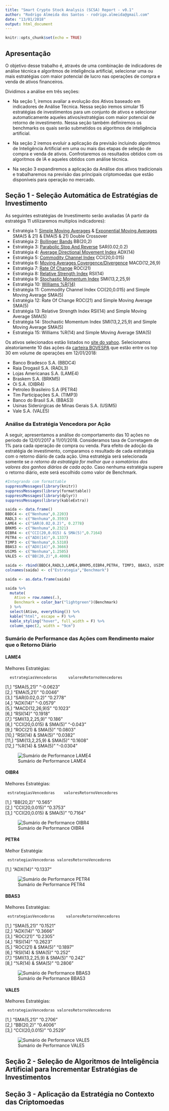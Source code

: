 ```yaml
---
title: "Smart Crypto Stock Analysis (SCSA) Report - v0.1"
author: "Rodrigo Almeida dos Santos - rodrigo.almeida@gmail.com"
date: "13/01/2018"
output: html_document
---
```


```r
knitr::opts_chunk$set(echo = TRUE)
```

## Apresentação

O objetivo desse trabalho é, através de uma combinação de indicadores de análise técnica e algoritmos de inteligência artificial, selecionar uma ou mais estratégias com maior potencial de lucro nas operações de compra e venda de ativos financeiros.

Dividimos a análise em três seções:

* Na seção 1, iremos avaliar a evolução dos Ativos baseado em indicadores de Análise Técnica. Nessa seção iremos simular 15 estratégias de investimentos para um conjunto de ativos e selecionar automaticamente aqueles ativos/estratégias com maior potencial de retorno de investimento. Nessa seção também definiremos os benchmarks os quais serão submetidos os algoritmos de inteligência artificial.

* Na seção 2 iremos evoluir a aplicação da previsão incluindo algoritmos de Inteligência Artificial em uma ou mais das etapas de seleção de compra e venda de ativos. Confrotaremos os resultados obtidos com os algoritmos de IA e aqueles obtidos com análise técnica.

* Na seção 3 expandiremos a aplicação da Análise dos ativos tradicionais e trabalharemos na previsão das principais criptomoedas que estão disponíveis para operação no mercado.


## Seção 1 - Seleção Automática de Estratégias de Investimento

As seguintes estratégias de Investimento serão avaliadas (A partir da estratégia 11 utilizaremos multiplos indicadores):

* Estratégia 1: [Simple Moving Averages](https://www.investopedia.com/terms/s/sma.asp) & [Exponential Moving Averages](https://www.investopedia.com/terms/e/ema.asp) SMA(5 & 21) & EMA(5 & 21) Double Crossover 
* Estratégia 2: [Bollinger Bands](https://www.investopedia.com/terms/b/bollingerbands.asp) BB(20,2)
* Estratégia 3: [Parabolic Stop And Reverse](https://www.investopedia.com/articles/technical/02/042202.asp) SAR(0.02,0.2) 
* Estratégia 4: [Average Directional Movement Index](https://www.investopedia.com/terms/a/adx.asp) ADX(14)
* Estratégia 5: [Commodity Channel Index](https://www.investopedia.com/terms/c/commoditychannelindex.asp) CCI(20,0.015)
* Estratégia 6: [Moving Averages Covergence/Divergence](https://www.investopedia.com/terms/m/macd.asp) MACD(12,26,9)
* Estratégia 7: [Rate Of Change](https://www.investopedia.com/terms/p/pricerateofchange.asp) ROC(21)
* Estratégia 8: [Relative Strength Index](https://www.investopedia.com/terms/r/rsi.asp) RSI(14)
* Estratégia 9: [Stochastic Momentum Index](https://www.investopedia.com/ask/answers/021315/what-difference-between-stochastic-oscillator-stochastic-momentum-index.asp) SMI(13,2,25,9)
* Estratégia 10: [Williams %R(14)](https://www.investopedia.com/terms/w/williamsr.asp)
* Estratégia 11: Commodity Channel Index CCI(20,0.015) and Simple Moving Average SMA(5)
* Estratégia 12: Rate Of Change ROC(21) and Simple Moving Average SMA(5)
* Estratégia 13: Relative Strength Index RSI(14) and Simple Moving Average SMA(5)
* Estratégia 14: Stochastic Momentum Index SMI(13,2,25,9) and Simple Moving Average SMA(5)
* Estratégia 15: Williams %R(14) and Simple Moving Average SMA(5)


Os ativos selecionados estão listados no [site do yahoo](https://finance.yahoo.com/quote/%5EBVSP/components/). Selecionamos aleatoriamente 10 das ações da [carteira BOVESPA](http://www.bmfbovespa.com.br/pt_br/produtos/indices/indices-amplos/indice-ibovespa-ibovespa-composicao-da-carteira.htm) que estão entre os top 30 em volume de operações em 12/01/2018:

* Banco Bradesco S.A. (BBDC4)
* Raia Drogasil S.A. (RADL3)
* Lojas Americanas S.A. (LAME4)
* Braskem S.A. (BRKM5)
* Oi S.A. (OIBR4)
* Petroleo Brasileiro S.A (PETR4)
* Tim Participações S.A. (TIMP3)
* Banco do Brasil S.A. (BBAS3)
* Usinas Siderúrgicas de Minas Gerais S.A. (USIM5)
* Vale S.A. (VALE5)

### Análise da Estratégia Vencedora por Ação
A seguir, apresentamos a análise do comportamento das 10 ações no período de 12/01/2017 a 11/01/2018. Consideramos taxa de Corretagem de 1% para cada operação de compra ou venda. Para efeito de adoção da estratégia de investimento, comparamos o resultado de cada estratégia com o retorno diário de cada ação. Uma estratégia será selecionada somente se *o retorno da estratégia for melhor que o somatórios dos valores dos ganhos diários de cada ação*. Caso nenhuma estratégia supere o retorno diário, este será escolhido como valor de Benchmark.

```r

#Integrando com formattable
suppressMessages(library(knitr))
suppressMessages(library(formattable))
suppressMessages(library(dplyr))
suppressMessages(library(kableExtra))

saida <- data.frame()
BBDC4 <- c("Nenhuma",0.2203)
RADL3 <- c("Nenhuma",0.3593)
LAME4 <- c("SAR(0.02,0.2)", 0.2778)
BRKM5 <- c("Nenhuma",0.2321)
OIBR4 <- c("CCI(20,0.015) & SMA(5)",0.7164)
PETR4 <- c("ADX(14)",0.1337)
TIMP3 <- c("Nenhuma",0.5310)
BBAS3 <- c("ADX(14)",0.3666)
USIM5 <- c("Nenhuma",1.2505)
VALE5 <- c("BB(20,2)",0.4006)

saida <- rbind(BBDC4,RADL3,LAME4,BRKM5,OIBR4,PETR4, TIMP3, BBAS3, USIM5, VALE5)
colnames(saida) <- c("Estrategia","Benchmark")

saida <- as.data.frame(saida)

saida %>%
  mutate(
    Ativo = row.names(.),
    Benchmark = color_bar("lightgreen")(Benchmark)
  ) %>%
  select(Ativo, everything()) %>%
  kable("html", escape = F) %>%
  kable_styling("hover", full_width = F) %>%
  column_spec(2, width = "9cm") 
```


### Sumário de Performance das Ações com Rendimento maior que o Retorno Diário

#### LAME4

Melhores Estratégias: 

      estrategiasVencedoras     valoresRetornoVencedores
 [1,] "SMA(5,21)"               "-0.0623"               
 [2,] "EMA(5,21)"               "0.0046"                
 [3,] "SAR(0.02,0.2)"           "0.2778"                
 [4,] "ADX(14)"                 "-0.0579"               
 [5,] "MACD(12,26,9)S"          "0.1023"                
 [6,] "RSI(14)"                 "0.1918"                
 [7,] "SMI(13,2,25,9)"          "0.186"                 
 [8,] "CCI(20,0.015) & SMA(5)"  "-0.043"                
 [9,] "ROC(21) & SMA(5)"        "0.0803"                
[10,] "RSI(14) & SMA(5)"        "0.0382"                
[11,] "SMI(13,2,25,9) & SMA(5)" "0.1608"                
[12,] "%R(14) & SMA(5)"         "-0.0304"  

![Sumário de Performance LAME4](/Users/rodrigo/Documents/GitHub/rprevisaoacoes/img/LAME4.png)

#### OIBR4

Melhores Estratégias: 

     estrategiasVencedoras    valoresRetornoVencedores
[1,] "BB(20,2)"               "0.565"                 
[2,] "CCI(20,0.015)"          "0.3753"                
[3,] "CCI(20,0.015) & SMA(5)" "0.7164"

![Sumário de Performance OIBR4](/Users/rodrigo/Documents/GitHub/rprevisaoacoes/img/OIBR4.png)

#### PETR4

Melhor Estratégia: 

     estrategiasVencedoras valoresRetornoVencedores
[1,] "ADX(14)"             "0.1337"

![Sumário de Performance PETR4](/Users/rodrigo/Documents/GitHub/rprevisaoacoes/img/PETR4.png)

#### BBAS3

Melhores Estratégias:

     estrategiasVencedoras     valoresRetornoVencedores
[1,] "SMA(5,21)"               "0.1521"                
[2,] "ADX(14)"                 "0.3666"                
[3,] "ROC(21)"                 "0.2305"                
[4,] "RSI(14)"                 "0.2623"                
[5,] "ROC(21) & SMA(5)"        "0.1897"                
[6,] "RSI(14) & SMA(5)"        "0.252"                 
[7,] "SMI(13,2,25,9) & SMA(5)" "0.242"                 
[8,] "%R(14) & SMA(5)"         "0.2806" 

![Sumário de Performance BBAS3](/Users/rodrigo/Documents/GitHub/rprevisaoacoes/img/BBAS3.png)

#### VALE5

Melhores Estratégias: 

     estrategiasVencedoras valoresRetornoVencedores
[1,] "SMA(5,21)"           "0.2706"                
[2,] "BB(20,2)"            "0.4006"                
[3,] "CCI(20,0.015)"       "0.2529"  

![Sumário de Performance VALE5](/Users/rodrigo/Documents/GitHub/rprevisaoacoes/img/VALE5.png)

## Seção 2 - Seleção de Algoritmos de Inteligência Artificial para Incrementar Estratégias de Investimentos

## Seção 3 - Aplicação da Estratégia no Contexto das Criptomoedas



